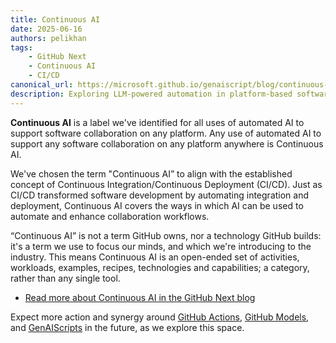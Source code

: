 ```yaml
---
title: Continuous AI
date: 2025-06-16
authors: pelikhan
tags:
    - GitHub Next
    - Continuous AI
    - CI/CD
canonical_url: https://microsoft.github.io/genaiscript/blog/continuous-ai
description: Exploring LLM-powered automation in platform-based software collaboration
---
```


**Continuous AI** is a label we've identified for all uses of automated AI to support software collaboration on any platform. Any use of automated AI to support any software collaboration on any platform anywhere is Continuous AI.

We've chosen the term "Continuous AI” to align with the established concept of Continuous Integration/Continuous Deployment (CI/CD). Just as CI/CD transformed software development by automating integration and deployment, Continuous AI covers the ways in which AI can be used to automate and enhance collaboration workflows.

“Continuous AI” is not a term GitHub owns, nor a technology GitHub builds: it's a term we use to focus our minds, and which we're introducing to the industry. This means Continuous AI is an open-ended set of activities, workloads, examples, recipes, technologies and capabilities; a category, rather than any single tool.

- [Read more about Continuous AI in the GitHub Next blog](https://githubnext.com/projects/continuous-ai/)

Expect more action and synergy around [GitHub Actions](https://github.com/features/actions), [GitHub Models](https://github.com/features/models), and [GenAIScripts](https://github.com/features/ai/genaiscripts) in the future, as we explore this space.
